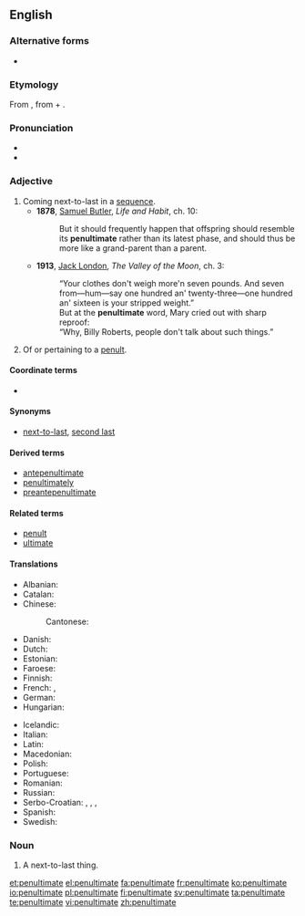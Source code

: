 {{was wotd|2006|November|29}}
==English==

===Alternative forms===
* {{l|en|pænultimate}}

===Etymology===
From {{etyl|la}} {{term|paenultimus}}, from {{term|paene||almost}} + {{term|ultimus||last}}.

===Pronunciation===
* {{IPA|/pɪˈnʌltɪmət/}}
* {{audio|en-us-penultimate.ogg|Audio (US)}}

===Adjective===
{{en-adj|-}}

# Coming next-to-last in a [[sequence]].
#* '''1878''', [[w:Samuel Butler (novelist)|Samuel Butler]], ''Life and Habit'', ch. 10:
#*: But it should frequently happen that offspring should resemble its '''penultimate''' rather than its latest phase, and should thus be more like a grand-parent than a parent.
#* '''1913''', [[w:Jack London|Jack London]], ''The Valley of the Moon'', ch. 3:
#*: “Your clothes don't weigh more'n seven pounds. And seven from—hum—say one hundred an' twenty-three—one hundred an' sixteen is your stripped weight.”
#*: But at the '''penultimate''' word, Mary cried out with sharp reproof:
#*: “Why, Billy Roberts, people don't talk about such things.”
# {{linguistics}} Of or pertaining to a [[penult]].

====Coordinate terms====
* {{syllable adjectives}}

====Synonyms====
* {{sense|the next-to-last}} [[next-to-last]], [[second last]]

====Derived terms====
* [[antepenultimate]]
* [[penultimately]]
* [[preantepenultimate]]

====Related terms====
* [[penult]]
* [[ultimate]]

====Translations====
{{trans-top|the next-to-last in a sequence}}
* Albanian: {{t|sq|parafundit|xs=Albanian}}
* Catalan: {{t|ca|penúltim}}
* Chinese:
*: Cantonese: {{tø|yue|尾二|tr=mei1 ji2|sc=Hani|xs=Cantonese}}
*: {{trreq|zh}}
* Danish: {{t|da|næstsidst}}
* Dutch: {{t-|nl|voorlaatste}}
* Estonian: {{t|et|eelviimane}}
* Faroese: {{t|fo|næstsíðstur}}
* Finnish: {{t|fi|toiseksi viimeinen}}
* French: {{t+|fr|avant-dernier}}, {{t+|fr|pénultième}}
* German: {{t-|de|vorletzt}}
* Hungarian: {{t|hu|utolsó előtti}}
{{trans-mid}}
* Icelandic: {{t|is|næstsíðastur}}
* Italian: {{t-|it|penultimo}}
* Latin: {{t-|la|paenultimus}}
* Macedonian: {{t|mk|претпоследен|m|tr=pretpósleden}}
* Polish: {{t+|pl|przedostatni}}
* Portuguese: {{t+|pt|penúltimo}}
* Romanian: {{t|ro|penultim}}
* Russian: {{t+|ru|предпоследний|tr=pr'edposl'édnij}}
* Serbo-Croatian: {{t|sh|pretposljednji|alt=prȅtposljednjī}}, {{t|sh|pretposlednji|alt=prȅtposlednjī}}, {{t|sh|претпосљедњи|alt=пре̏тпосљедњӣ}}, {{t|sh|претпоследњи|alt=пре̏тпоследњӣ}}
* Spanish: {{t+|es|penúltimo}}
* Swedish: {{t-|sv|näst sist}}
{{trans-bottom}}

===Noun===
{{en-noun}}

# A next-to-last thing.

[[et:penultimate]]
[[el:penultimate]]
[[fa:penultimate]]
[[fr:penultimate]]
[[ko:penultimate]]
[[io:penultimate]]
[[pl:penultimate]]
[[fi:penultimate]]
[[sv:penultimate]]
[[ta:penultimate]]
[[te:penultimate]]
[[vi:penultimate]]
[[zh:penultimate]]
